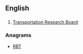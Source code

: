 ==English==

==={{initialism-old|en}}===
{{head|en}}
# {{context|US|lang=en}} [[Transportation Research Board]]

===Anagrams===
* [[RBT#English|RBT]]